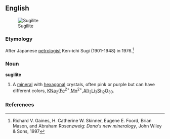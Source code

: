 ==English==
[[Image:Sugilith.jpg|thumb|Sugilite]]

===Etymology===

After Japanese [[petrologist]] Ken-ichi Sugi (1901-1948) in 1976.<ref>Richard V. Gaines, H. Catherine W. Skinner, Eugene E. Foord, Brian Mason, and Abraham Rosenzweig: ''Dana's new mineralogy'', John Wiley & Sons, 1997</ref>

===Noun===
'''sugilite'''

#{{mineralogy}} A [[mineral]] with [[hexagonal]] crystals, often pink or purple but can have different colors, [[potassium|K]][[sodium|Na]]<sub>2</sub>([[iron|Fe]]<sup>2+</sup>,[[manganese|Mn]]<sup>2+</sup>,[[aluminum|Al]])<sub>2</sub>[[lithium|Li]]<sub>3</sub>[[silicon|Si]]<sub>12</sub>[[oxygen|O]]<sub>30</sub>.

===References===
<references/>